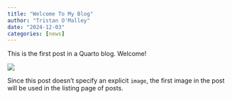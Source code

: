 ```yaml
---
title: "Welcome To My Blog"
author: "Tristan O'Malley"
date: "2024-12-03"
categories: [news]
---
```


This is the first post in a Quarto blog. Welcome!

![](thumbnail.jpg)

Since this post doesn't specify an explicit `image`, the first image in the post will be used in the listing page of posts.
